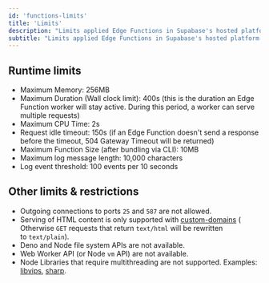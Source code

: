 ```yaml
---
id: 'functions-limits'
title: 'Limits'
description: "Limits applied Edge Functions in Supabase's hosted platform."
subtitle: "Limits applied Edge Functions in Supabase's hosted platform."
---
```


## Runtime limits

- Maximum Memory: 256MB
- Maximum Duration (Wall clock limit): 400s (this is the duration an Edge Function worker will stay active. During this period, a worker can serve multiple requests)
- Maximum CPU Time: 2s
- Request idle timeout: 150s (if an Edge Function doesn't send a response before the timeout, 504 Gateway Timeout will be returned)
- Maximum Function Size (after bundling via CLI): 10MB
- Maximum log message length: 10,000 characters
- Log event threshold: 100 events per 10 seconds

## Other limits & restrictions

- Outgoing connections to ports `25` and `587` are not allowed.
- Serving of HTML content is only supported with [custom-domains](https://supabase.com/docs/reference/cli/supabase-domains) ( Otherwise `GET` requests that return `text/html` will be rewritten to `text/plain`).
- Deno and Node file system APIs are not available.
- Web Worker API (or Node `vm` API) are not available.
- Node Libraries that require multithreading are not supported. Examples: [libvips](https://github.com/libvips/libvips), [sharp](https://github.com/lovell/sharp).
